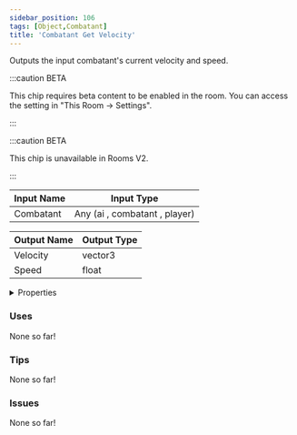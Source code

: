 ```yaml
---
sidebar_position: 106
tags: [Object,Combatant]
title: 'Combatant Get Velocity'
---
```


Outputs the input combatant's current velocity and speed.

:::caution BETA

This chip requires beta content to be enabled in the room. You can access the setting in "This Room -> Settings".

:::

:::caution BETA

This chip is unavailable in Rooms V2.

:::


<EsbSvg />

| Input Name | Input Type |
|-----------|-----------|
| Combatant | Any (ai , combatant , player) |

| Output Name | Output Type |
|-----------|-----------|
| Velocity | vector3 |
| Speed | float |


<details>
  <summary>Properties</summary>
  <div>
    <div>
    <table>
      <thead>
        <tr>
          <th>Is beta required?</th>
          <th>✅</th>
        </tr>
        <tr>
          <th>Is this chip a trolling risk?</th>
          <th>❌</th>
        </tr>
        <tr>
          <th>Is this chip a role assignment risk?</th>
          <th>❌</th>
        </tr>
        <tr>
          <th>Chip UUID</th>
          <th>b4eadbfa-cdbe-42e6-9481-5197de58e272</th>
        </tr>
      </thead>
    </table>
    </div>
  </div>
</details>

### Uses

None so far!

### Tips

None so far!

### Issues

None so far!